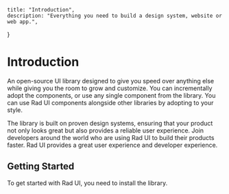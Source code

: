     title: "Introduction",
    description: "Everything you need to build a design system, website or web app.",
  }

# Introduction

An open-source UI library designed to give you speed over anything else while giving you the room to grow and customize. You can incrementally adopt the components, or use any single component from the library. You can use Rad UI components alongside other libraries by adopting to your style. 

The library is built on proven design systems, ensuring that your product not only looks great but also provides a reliable user experience. Join developers around the world who are using Rad UI to build their products faster. Rad UI provides a great user experience and developer experience.

## Getting Started

To get started with Rad UI, you need to install the library.



